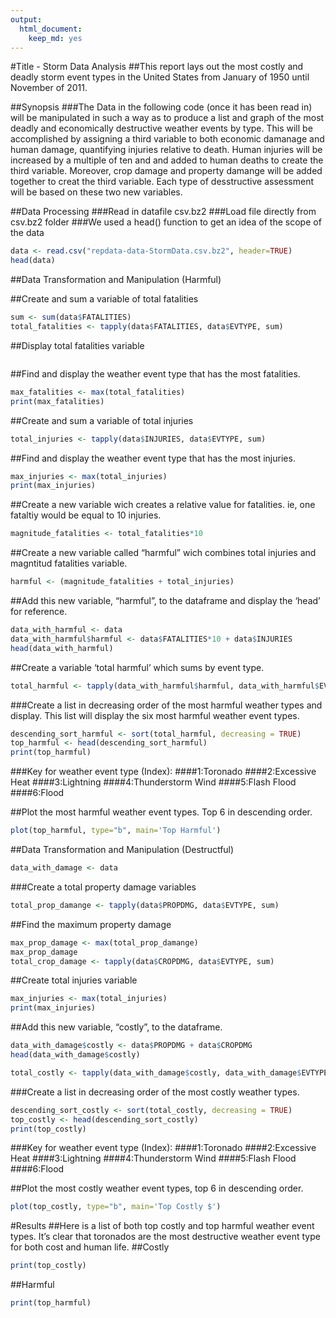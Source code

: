 ```yaml
---
output: 
  html_document: 
    keep_md: yes
---
```

#Title - Storm Data Analysis
##This report lays out the most costly and deadly storm event types in the United States from January of 1950 until November of 2011.


##Synopsis
###The Data in the following code (once it has been read in) will be manipulated in such a way as to produce a list and graph of the most deadly and economically destructive weather events by type.  This will be accomplished by assigning a third variable to both economic damanage and human damage, quantifying injuries relative to death.  Human injuries will be increased by a multiple of ten and and added to human deaths to create the third variable.  Moreover, crop damage and property damange will be added together to creat the third variable.  Each type of desstructive assessment will be based on these two new variables.  

##Data Processing
###Read in datafile csv.bz2
###Load file directly from csv.bz2 folder
###We used a head() function to get an idea of the scope of the data
```r
data <- read.csv("repdata-data-StormData.csv.bz2", header=TRUE) 
head(data)
```

##Data Transformation and Manipulation (Harmful)

##Create and sum a variable of total fatalities
```r
sum <- sum(data$FATALITIES)
total_fatalities <- tapply(data$FATALITIES, data$EVTYPE, sum)
```
##Display total fatalities variable
```r

```
##Find and display the weather event type that has the most fatalities.
```r
max_fatalities <- max(total_fatalities)
print(max_fatalities)
```
##Create and sum a variable of total injuries
```r
total_injuries <- tapply(data$INJURIES, data$EVTYPE, sum)

```
##Find and display the weather event type that has the most injuries.
```r
max_injuries <- max(total_injuries)
print(max_injuries)
```
##Create a new variable wich creates a relative value for fatalities. ie, one fataltiy would be equal to 10 injuries.
```r
magnitude_fatalities <- total_fatalities*10

```
##Create a new variable called "harmful" wich combines total injuries and magntitud fatalities variable.
```r
harmful <- (magnitude_fatalities + total_injuries)

```
##Add this new variable, "harmful", to the dataframe and display the 'head' for reference.
```r

data_with_harmful <- data
data_with_harmful$harmful <- data$FATALITIES*10 + data$INJURIES
head(data_with_harmful)
```
##Create a variable 'total harmful' which sums by event type.
```r
total_harmful <- tapply(data_with_harmful$harmful, data_with_harmful$EVTYPE, sum)
```
###Create a list in decreasing order of the most harmful weather types and display. This list will display the six most harmful weather event types.
```r
descending_sort_harmful <- sort(total_harmful, decreasing = TRUE)
top_harmful <- head(descending_sort_harmful)
print(top_harmful)
```
###Key for weather event type (Index):
####1:Toronado
####2:Excessive Heat
####3:Lightning
####4:Thunderstorm Wind
####5:Flash Flood
####6:Flood

##Plot the most harmful weather event types.  Top 6 in descending order.
```r
plot(top_harmful, type="b", main='Top Harmful')
```


##Data Transformation and Manipulation (Destructful)
```r
data_with_damage <- data
```
###Create a total property damage variables
```r
total_prop_damange <- tapply(data$PROPDMG, data$EVTYPE, sum)
```
##Find the maximum property damage
```r
max_prop_damage <- max(total_prop_damange)
max_prop_damage
total_crop_damage <- tapply(data$CROPDMG, data$EVTYPE, sum)
```
##Create total injuries variable
```r
max_injuries <- max(total_injuries)
print(max_injuries)
```
##Add this new variable, "costly", to the dataframe.
```r
data_with_damage$costly <- data$PROPDMG + data$CROPDMG
head(data_with_damage$costly)

total_costly <- tapply(data_with_damage$costly, data_with_damage$EVTYPE, sum)

```
###Create a list in decreasing order of the most costly weather types.
```r
descending_sort_costly <- sort(total_costly, decreasing = TRUE)
top_costly <- head(descending_sort_costly)
print(top_costly)
```
###Key for weather event type (Index):
####1:Toronado
####2:Excessive Heat
####3:Lightning
####4:Thunderstorm Wind
####5:Flash Flood
####6:Flood


##Plot the most costly weather event types, top 6 in descending order.
```r
plot(top_costly, type="b", main='Top Costly $')
```


#Results
##Here is a list of both top costly and top harmful weather event types. It's clear that toronados are the most destructive weather event type for both cost and human life.
##Costly
```r
print(top_costly)
```
##Harmful
```r
print(top_harmful)
```
